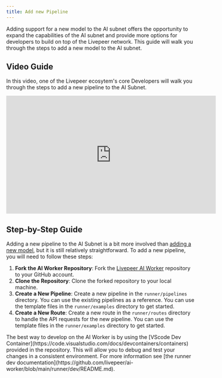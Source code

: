 ```yaml
---
title: Add new Pipeline
---
```


Adding support for a new model to the AI subnet offers the opportunity to expand
the capabilities of the AI subnet and provide more options for developers to
build on top of the Livepeer network. This guide will walk you through the steps
to add a new model to the AI subnet.

## Video Guide

In this video, one of the Livepeer ecosytem's core Developers will walk you
through the steps to add a new pipeline to the AI Subnet.

<iframe
  width="560"
  height="315"
  src="https://www.youtube.com/watch?v=aqz-KE-bpKQ"
  title="YouTube video player"
  frameborder="0"
  allow="accelerometer; autoplay; clipboard-write; encrypted-media; gyroscope; picture-in-picture"
  allowfullscreen
></iframe>

## Step-by-Step Guide

Adding a new pipeline to the AI Subnet is a bit more involved than
[adding a new model](ai/contribute/guides), but it is still relatively
straightforward. To add a new pipeline, you will need to follow these steps:

1. **Fork the AI Worker Repository**: Fork the [Livepeer AI Worker]() repository
   to your GitHub account.
2. **Clone the Repository**: Clone the forked repository to your local machine.
3. **Create a New Pipeline**: Create a new pipeline in the `runner/pipelines`
   directory. You can use the existing pipelines as a reference. You can use the
   template files in the `runner/examples` directory to get started.
4. **Create a New Route**: Create a new route in the `runner/routes` directory
   to handle the API requests for the new pipeline. You can use the template
   files in the `runner/examples` directory to get started.

<Tip>
  The best way to develop on the AI Worker is by using the [VScode Dev
  Container](https://code.visualstudio.com/docs/devcontainers/containers)
  provided in the repository. This will allow you to debug and test your changes
  in a consistent environment. For more information see [the runner dev
  documentation](https://github.com/livepeer/ai-worker/blob/main/runner/dev/README.md).
</Tip>
